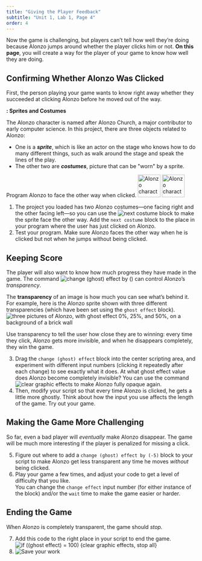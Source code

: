 ```yaml
---
title: "Giving the Player Feedback"
subtitle: "Unit 1, Lab 1, Page 4"
order: 4
---
```


<div class="learn">Now the game is challenging, but players can't tell how well they're doing because Alonzo jumps around whether the player clicks him or not. <strong>On this page</strong>, you will create a way for the player of your game to know how well they are doing.</div>

## Confirming Whether Alonzo Was Clicked
<p>First, the person playing your game wants to know right away whether they succeeded at clicking Alonzo before he moved out of the way.</p>
<div class="vocabFullWidth"><strong>: Sprites and Costumes</strong>
<p>The Alonzo character is named after Alonzo Church, a major contributor to early computer science. In this project, there are three objects related to Alonzo:
<ul>
<li>One is a <em><strong>sprite</strong></em>, which is like an actor on the stage who knows how to do many different things, such as walk around the stage and speak the lines of the play.</li>
<li>The other two are <em><strong>costumes</strong></em>,  picture that can be &quot;worn&quot; by a sprite.</li>
</ul>
</p>
</div>
<div class="forYouToDo">
Program Alonzo to face the other way when clicked.
<img src="/img/1-introduction/alonzo.png" alt="Alonzo character" title="Alonzo character" height="60">
<img src="/img/1-introduction/alonzo-flipped-other-way.png" alt="Alonzo character flipped to face the other way" title="Alonzo character flipped to face the other way" height="60">
<!--<a class="index-term anchor" id="next costume</code>">&nbsp;</a>-->
<ol>
<li>The project you loaded has two Alonzo costumes&mdash;one facing right and the other facing left&mdash;so you can use the <img src="/img/blocks/next-costume.png" alt="next costume"> block to make the sprite face the other way.  Add the <code>next costume</code> block to the place in your program where the user has just clicked on Alonzo.</li>
<li>Test your program. Make sure Alonzo faces the other way when he is clicked but not when he jumps without being clicked.</li>
</ol>
</div>

## Keeping Score
<!--<a class="index-term anchor" id="change effect</code>">&nbsp;</a>-->
<p>The player will also want to know how much progress they have made in the game. The command <img src="/img/1-introduction/ghosteffect.png" alt="change (ghost) effect by ()" title="change (ghost) effect by ()" /> can control Alonzo's <em>transparency</em>.</p>
<div class="vocabFullWidth">
<p>
The <strong>transparency</strong> of an image is how much you can see what's behind it. For example, here is the Alonzo sprite shown with three different transparencies (which have been set using the <code>ghost effect</code> block).<br />
<img class="indent" src="/img/1-introduction/transparency2.png" title="three pictures of Alonzo, with ghost effect 0%, 25%, and 50%, on a background of a brick wall" alt="three pictures of Alonzo, with ghost effect 0%, 25%, and 50%, on a background of a brick wall" />
</p>
</div>
<div class="forYouToDo">
<p>Use transparency to tell the user how close they are to winning: every time they click, Alonzo gets more invisible, and when he disappears completely, they win the game.</p>
<!--<a class="index-term anchor" id="clear graphics effects</code>">&nbsp;</a>-->
<ol start="3">
<li> Drag the <code>change (ghost) effect</code> block into the center scripting area, and experiment with different input numbers (clicking it repeatedly after each change) to see exactly what it does.  At what ghost effect value does Alonzo become completely invisible?  You can use the command <img src="/img/1-introduction/clear-graphic-effects.png" alt="clear graphic effects"> to make Alonzo fully opaque again.</li>    
<li>Then, modify your script so that every time Alonzo is clicked, he gets a little more ghostly.  Think about how the input you use affects the length of the game. Try out your game.</li>
</ol>
</div>

## Making the Game More Challenging
<p>So far, even a bad player will <em>eventually</em> make Alonzo disappear. The game will be much more interesting if the player is penalized for missing a click.</p>
<div class="forYouToDo">
<ol start="5">
<li>Figure out where to add a <code>change (ghost) effect by (-5)</code> block to your script to make Alonzo get less transparent any time he moves <em>without</em> being clicked. </li>
<li>Play your game a few times, and adjust your code to get a level of difficulty that you like.</li>
<div class="endnote">You can change the <code>change effect</code> input number (for either instance of the block) and/or the <code>wait</code> time to make the game easier or harder.</div>
</ol>
</div>

## Ending the Game
<div class="forYouToDo">
<p>When Alonzo is completely transparent, the game should <em>stop.</em></p>
<ol start="7">
<li>
Add this code to the right place in your script to end the game.<br />
<img class="indent" src="/img/1-introduction/if-done-stop.png"  alt="if ((ghost effect) = 100) {clear graphic effects, stop all}"  title="if ((ghost effect) = 100) {clear graphic effects, stop all}" />
</li>
<li><img class="inline" src="/img/icons/save-now.png" alt="Save your work" title="Save your work" /></li>
</ol>
</div>
